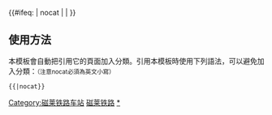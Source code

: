 {{鐵道路線|
| 模板名稱 = 磁莱铁路
| 名稱 = [[磁莱铁路]]
| 代表色 = #0033c9
| Logo = [[File:China Railways.svg|17px]]
| 背景顏色 = #FFFFFF
| 車站列表 = [[磁窑站|磁窑]] - [[华丰站|华丰]] - [[徂阳站|徂阳]] - [[禹村站|禹村]] - [[宫里站|宫里]] - [[谷里站|谷里]] - [[大协站|大协]] - [[新汶站|新汶]] - [[东都站|东都]] - [[新泰站|新泰]] - [[北师店站|北师店]] - [[莱钢站|莱钢]] - [[颜庄站|颜庄]] - [[大石家站|大石家]] - [[莱芜东站|莱芜东]]
}}
<includeonly>{{#ifeq: {{{1}}} | nocat | <!--空--> | [[Category:磁莱铁路车站]] }}</includeonly><noinclude>

==使用方法==
本模板會自動把引用它的頁面加入分類。引用本模板時使用下列語法，可以避免加入分類：<small>（注意nocat必須為英文小寫）</small>
 <nowiki>{{</nowiki>{{PAGENAME}}<nowiki>|nocat}}</nowiki>
[[Category:中國鐵路路線模板|磁莱铁路]]
[[Category:磁莱铁路车站|*]]
</noinclude>